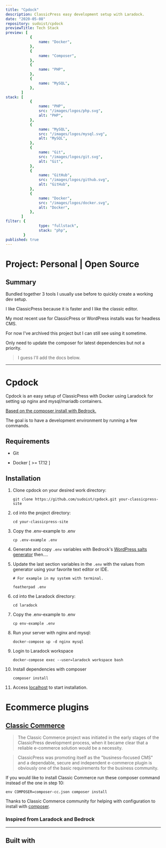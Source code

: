 ```yaml
---
title: "Cpdock"
description: ClassicPress easy development setup with Laradock.
date: "2020-05-08"
repository: sudoist/cpdock
previewTitle: Tech Stack
preview: [
           {
               name: "Docker",
           },
           {
               name: "Composer",
           },
           {
               name: "PHP",
           },
           {
               name: "MySQL",
           },
       ]
stack: [
           {
               name: "PHP",
               src: "/images/logos/php.svg",
               alt: "PHP",
           },
           {
               name: "MySQL",
               src: "/images/logos/mysql.svg",
               alt: "MySQL",
           },
           {
               name: "Git",
               src: "/images/logos/git.svg",
               alt: "Git",
           },
           {
               name: "GitHub",
               src: "/images/logos/github.svg",
               alt: "GitHub",
           },
           {
               name: "Docker",
               src: "/images/logos/docker.svg",
               alt: "Docker",
           },
       ]
filter: {
               type: "fullstack",
               stack: "php",
        }
published: true
---
```


# Project: Personal | Open Source


## Summary

Bundled together 3 tools I usually use before to quickly create a working dev setup.

I like ClassicPress because it is faster and I like the classic editor.

My most recent use for ClassicPress or WordPress installs was for headless CMS.

For now I've archived this project but I can still see using it sometime.

Only need to update the composer for latest dependencies but not a priority.

> I guess I'll add the docs below.


---


# Cpdock

Cpdock is an easy setup of ClassicPress with Docker using Laradock for setting up nginx and mysql/mariadb containers.

[Based on the composer install with Bedrock.](https://docs.classicpress.net/installing-classicpress/installing-with-composer/#after-installation)

The goal is to have a development environment by running a few commands.

## Requirements

* Git

* Docker [ >= 17.12 ]

## Installation

1. Clone cpdock on your desired work directory:
    ```
    git clone https://github.com/sudoist/cpdock.git your-classicpress-site

    ```
2. cd into the project directory:
    ```
    cd your-classicpress-site

    ```
3. Copy the .env-example to .env
    ```
    cp .env-example .env

    ```
4. Generate and copy `.env` variables with Bedrock's [WordPress salts generator](https://roots.io/salts.html) then....

5. Update the last section variables in the `.env` with the values from generator using your favorite text editor or IDE.

    ```
    # For example in my system with terminal.

    featherpad .env
    ```
6. cd into the Laradock directory:
    ```
    cd laradock

    ```
7. Copy the .env-example to .env
    ```
    cp env-example .env

    ```
8. Run your server with nginx and mysql:
    ```
    docker-compose up -d nginx mysql

    ```
9. Login to Laradock workspace
    ```
    docker-compose exec --user=laradock workspace bash
    ```
10. Install dependencies with composer
    ```
    composer install
    ```
11. Access [localhost](http://localhost/) to start installation.

# Ecommerce plugins

## [Classic Commerce](https://classiccommerce.cc/)

> The Classic Commerce project was initiated in the early stages of the ClassicPress development process, when it became clear that a reliable e-commerce solution would be a necessity.

> ClassicPress was promoting itself as the "business-focused CMS" and a dependable, secure and independent e-commerce plugin is obviously one of the basic requirements for the business community.

If you would like to install Classic Commerce run these composer command instead of the one in step 10: 

```
env COMPOSER=composer-cc.json composer install
```

Thanks to Classic Commerce community for helping with configuration to install with [composer](https://github.com/ClassicPress-research/classic-commerce/issues/239).

### Inspired from Laradock and Bedrock


---


## Built with
